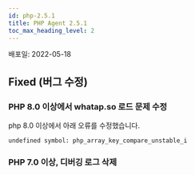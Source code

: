 ```yaml
---
id: php-2.5.1
title: PHP Agent 2.5.1
toc_max_heading_level: 2
---
```



배포일: 2022-05-18

## Fixed (버그 수정)

### PHP 8.0 이상에서 whatap.so 로드 문제 수정

php 8.0 이상에서 아래 오류를 수정했습니다.

```
undefined symbol: php_array_key_compare_unstable_i  
```

### PHP 7.0 이상, 디버깅 로그 삭제